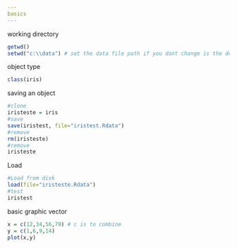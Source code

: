 ```yaml
---
basics
---
```

working directory 
```r
getwd()
setwd("c:\\data") # set the data file path if you dont change is the default Rmd path
```
object type 
```r
class(iris)
```
saving  an object
```r
#clone
iristeste = iris
#save
save(iristest, file="iristest.Rdata")
#remove 
rm(iristeste)
#remove
iristeste
```
Load
```r
#Load from disk
load(file="iristeste.Rdata")
#test
iristest
```
basic graphic vector
```r
x = c(12,34,56,79) # c is to combine
y = c(1,6,9,14)
plot(x,y)
```

